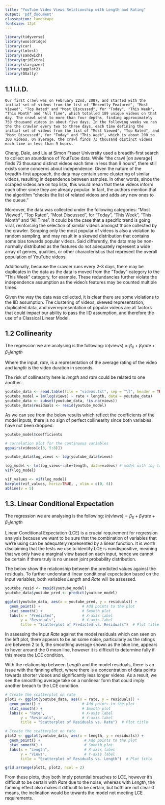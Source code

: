 ```yaml
---
title: "YouTube Video Views Relationship with Length and Rating"
output: 'pdf_document'  
classoption: landscape
fontsize: 12pt
---
```


```r
library(tidyverse)
library(wooldridge)
library(car)
library(lmtest)
library(sandwich)
library(gridExtra)
library(stargazer)
library(ggplot2)
library(GGally)
```

## 1.1 I.I.D.

```         
Our first crawl was on February 22nd, 2007, and started with the initial set of videos from the list of "Recently Featured", "Most Viewed", "Top Rated" and "Most Discussed", for "Today", "This Week", "This Month" and "All Time", which totalled 189 unique videos on that day. The crawl went to more than four depths, finding approximately 750 thousand videos in about five days. In the following weeks we ran the the crawler every two to three days, each time defining the initial set of videos from the list of "Most Viewed", "Top Rated", and "Most Discussed", for "Today" and "This Week", which is about 200 to 300 videos. On average, the crawl finds 73 thousand distinct videos each time in less than 9 hours.
```

Cheng, Dale, and Liu at Simon Fraser University used a breadth-first search to collect an abundance of YoutTube data. While "the crawl [on average] finds 73 thousand distinct videos each time in less than 9 hours", there still exists some concerns about independence. Given the nature of the breadth-first approach, the data may contain some clustering of similar videos, resulting in dependence between samples. In other words, since the scraped videos are on top lists, this would mean that these videos inform each other since they are already popular. In fact, the authors mention that the algorithm "checks the list of related videos and adds any new ones to the queue."

Moreover, the data was collected under the following categories: "Most Viewed", "Top Rated", "Most Discussed", for "Today", "This Week", "This Month" and "All Time". It could be the case that a specific trend is going viral, reinforcing the selection of similar videos amongst those collected by the crawler. Scraping only the most popular of videos is also a violation to random sampling, and may result in a skewed distribution that contains some bias towards popular videos. Said differently, the data may be non-normally distributed as the features do not adequately represent a wide array of genres, qualities, or other characteristics that represent the overall population of YouTube videos.

Additionally, because the crawler runs every 2-3 days, there may be duplicates in the data as the data is moved from the "Today" category to the "This Week" category, for example. These redundancies further violate the independence assumption as the video's features may be counted multiple times.

Given the way the data was collected, it is clear there are some violations to the IID assumption. The clustering of videos, skewed representation, duplicated data, and overrepresentation of popular videos are all factors that could impact our ability to pass the IID assumption, and therefore the use of a Classical Linear Model.

## 1.2 Collinearity

The regression we are analysing is the following: $ln(views)=β_0 + β_1 rate + β_3 length$

Where the input, $rate$, is a representation of the average rating of the video and $length$ is the video duration in seconds.

The risk of collinearity here is $length$ and $rate$ could be related to one another.

```r
youtube_data <- read.table(file = "videos.txt", sep = "\t", header = TRUE)
youtube_model = lm(log(views) ~ rate + length, data = youtube_data)
youtube_data <- subset(youtube_data, !is.na(views))
youtube_data$residuals <- resid(youtube_model)
```

As we can see from the below results which reflect the coefficients of the model inputs, there is no sign of perfect collinearity since both variables have not been dropped.

```r
youtube_model$coefficients
```

```r
# correlation plot for the continuous variables
ggpairs(videos[c(3, 5:8)])
```

```r
youtube_data$log_views <- log(youtube_data$views)

log_model <- lm(log_views~rate+length, data=videos) # model with log transformation on views
vif(log_model)

vif_values <- vif(log_model)
barplot(vif_values, horiz=TRUE, , xlim = c(0, 6))
abline(v = 5)
```

## 1.3. Linear Conditional Expectation

The regression we are analysing is the following: $ln(views)=β_0 + β_1 rate + β_3 length$

Linear Conditional Expectation (LCE) is a crucial requirement for regression analysis because we want to be sure that the combination of variables that we're using can be adequately represented by a linear function. It is worth disclaiming that the tests we use to identify LCE is nondispositive, meaning that we only have a marginal view based on each input, hence we cannot be certain if there truly is no unseen joint probability distribution.

The below show the relationship between the predicted values against the residuals. To further understand linear conditional expectation based on the input variables, both variables $Length$ and $Rate$ will be assessed.

```r
youtube_resid <- resid(youtube_model)
youtube_data$youtube_pred <- predict(youtube_model)

ggplot(youtube_data, aes(x = youtube_pred, y = residuals)) +
  geom_point() +                   # Add points to the plot
  stat_smooth() +                  # Smooth plot
  labs(x = "Predicted",            # X-axis label
       y = "Residuals",            # Y-axis label
       title = "Scatterplot of Predicted vs. Residuals")  # Plot title

```

In assessing the input $Rate$ against the model residuals which can seen on the left plot, there appears to be an some noise, particularly as the ratings are between 2 to 5, the smoothing average shown as the blue line, appears to hover around the 0 mean line, however it is difficult to determine fully if this meets the LCE condition.

With the relationship between $Length$ and the model residuals, there is an issue with the fanning effect, where there is a concentration of data points towards shorter videos and significantly less longer videos. As a result, we see the smoothing average take on a nonlinear form that could imply another breach to the LCE condition.

```r
# Create the scatterplot on rate
plot1 <- ggplot(youtube_data, aes(x = rate, y = residuals)) +
  geom_point() +                   # Add points to the plot
  stat_smooth() +                  # Smooth plot
  labs(x = "Rate",                 # X-axis label
       y = "Residuals",            # Y-axis label
       title = "Scatterplot of Residuals vs. Rate")  # Plot title
```

```r
# Create the scatterplot on rate
plot2 <- ggplot(youtube_data, aes(x = length, y = residuals)) +
  geom_point() +                    # Add points to the plot
  stat_smooth() +                   # Smooth plot
  labs(x = "Length",                # X-axis label
       y = "Views",                 # Y-axis label
       title = "Scatterplot of Residuals vs. Length")  # Plot title
```

```r
grid.arrange(plot1, plot2, ncol = 2)
```

From these plots, they both imply potential breaches to LCE, however it's difficult to be certain with $Rate$ due to the noise, whereas with $Length$, the fanning effect also makes it difficult to be certain, but both are not clear 0 means, the inclination would be towards the model not meeting LCE requirements.
